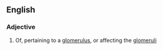 ==English==

===Adjective===
{{en-adj|-}}

# Of, pertaining to a [[glomerulus]], or affecting the [[glomeruli]]